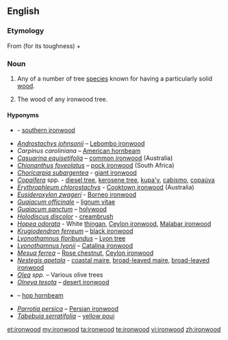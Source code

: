 {{wikipedia}}
==English==

===Etymology===
From {{term|iron||lang=en}} (for its toughness) + {{term|wood|lang=en}}

===Noun===
{{en-noun|~}}

# {{context|countable|lang=en}} Any of a number of tree [[species]] known for having a particularly solid [[wood]].<!--We could put a list somewhere, but I'm not sure where...-->
# {{context|uncountable|lang=en}} The wood of any ironwood tree.

====Hyponyms====
* {{taxlink|Acacia estrophiolata|species}} - [[southern ironwood]]
* ''[[Androstachys johnsonii]]'' – [[Lebombo ironwood]]
* ''Carpinus caroliniana'' – [[American hornbeam]]
* ''[[Casuarina equisetifolia]]'' – [[common ironwood]] (Australia)
* ''[[Chionanthus foveolatus]]''  – [[pock ironwood]] (South Africa)
* ''[[Choricarpia subargentea]]'' - [[giant ironwood]]
* ''[[Copaifera]]'' spp. - [[diesel tree]], [[kerosene tree]], [[kupa'y]], [[cabismo]], [[copaúva]]
* ''[[Erythrophleum chlorostachys]]'' - [[Cooktown ironwood]] (Australia)
* ''[[Eusideroxylon zwageri]]'' - [[Borneo ironwood]]
* ''[[Guaiacum officinale]]'' – [[lignum vitae]]
* ''[[Guaiacum sanctum]]'' – [[holywood]]
* ''[[Holodiscus discolor]]'' - [[creambrush]]
* ''[[Hopea odorata]]'' - White [[thingan]], [[Ceylon ironwood]], [[Malabar ironwood]]
* ''[[Krugiodendron ferreum]]'' – [[black ironwood]]
* ''[[Lyonothamnus floribundus]]'' – [[Lyon tree]]
* ''[[Lyonothamnus lyonii]]'' – [[Catalina ironwood]]
* ''[[Mesua ferrea]]'' – [[Rose chestnut]], [[Ceylon ironwood]]
* ''[[Nestegis apetala]]'' - [[coastal maire]], [[broad-leaved maire]], [[broad-leaved ironwood]]
* ''[[Olea]] spp.'' – Various olive trees
* ''[[Olneya tesota]]'' – [[desert ironwood]]
* {{taxlink|Ostrya virginiana|species}} – [[hop hornbeam]]
* ''[[Parrotia persica]]'' – [[Persian ironwood]]
* ''[[Tabebuia serratifolia]]'' – [[yellow poui]]

[[et:ironwood]]
[[my:ironwood]]
[[ta:ironwood]]
[[te:ironwood]]
[[vi:ironwood]]
[[zh:ironwood]]